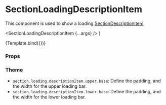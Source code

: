 

<Meta
  title="Components/Section/SectionLoadingDescriptionItem"
  component={SectionLoadingDescriptionItem}
/>

# SectionLoadingDescriptionItem

This component is used to show a loading [SectionDescriptionItem](/docs/components-section-sectiondescriptionitem--default-story).

  <SectionLoadingDescriptionItem {...args} />
)

<Canvas>
  <Story name="Default">{Template.bind({})}</Story>
</Canvas>

### Props

<ArgsTable story="Default" />

### Theme

- `section.loading.descriptionItem.upper.base`: Define the padding, and the width for the upper loading bar.
- `section.loading.descriptionItem.lower.base`: Define the padding, and the width for the lower loading bar.
